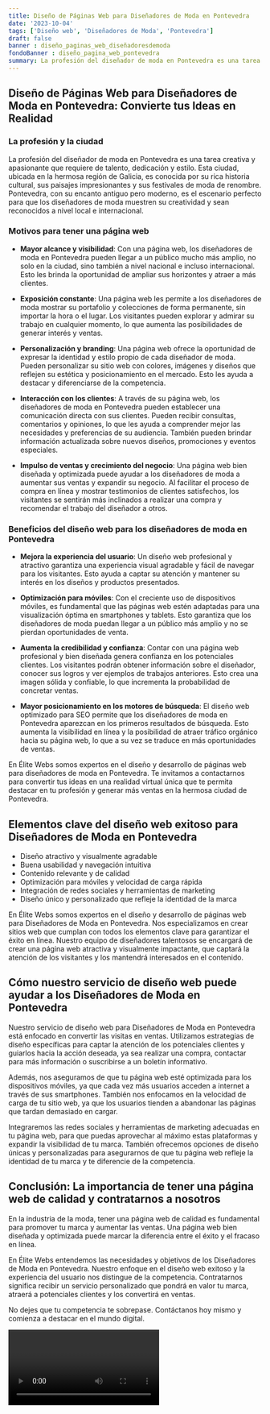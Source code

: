 ```yaml
---
title: Diseño de Páginas Web para Diseñadores de Moda en Pontevedra
date: '2023-10-04'
tags: ['Diseño web', 'Diseñadores de Moda', 'Pontevedra']
draft: false
banner : diseño_paginas_web_diseñadoresdemoda
fondoBanner : diseño_pagina_web_pontevedra
summary: La profesión del diseñador de moda en Pontevedra es una tarea creativa y apasionante que requiere de talento, dedicación y estilo. Esta ciudad, ubicada en la hermosa región de Galicia, es conocida por su rica historia cultural, sus paisajes impresionantes y sus festivales de moda de renombre. Pontevedra, con su encanto antiguo pero moderno, es el escenario perfecto para que los diseñadores de moda muestren su creatividad y sean reconocidos a nivel local e internacional.
---
```


## Diseño de Páginas Web para Diseñadores de Moda en Pontevedra: Convierte tus Ideas en Realidad

### La profesión y la ciudad

La profesión del diseñador de moda en Pontevedra es una tarea creativa y apasionante que requiere de talento, dedicación y estilo. Esta ciudad, ubicada en la hermosa región de Galicia, es conocida por su rica historia cultural, sus paisajes impresionantes y sus festivales de moda de renombre. Pontevedra, con su encanto antiguo pero moderno, es el escenario perfecto para que los diseñadores de moda muestren su creatividad y sean reconocidos a nivel local e internacional.

### Motivos para tener una página web

- **Mayor alcance y visibilidad**: Con una página web, los diseñadores de moda en Pontevedra pueden llegar a un público mucho más amplio, no solo en la ciudad, sino también a nivel nacional e incluso internacional. Esto les brinda la oportunidad de ampliar sus horizontes y atraer a más clientes.

- **Exposición constante**: Una página web les permite a los diseñadores de moda mostrar su portafolio y colecciones de forma permanente, sin importar la hora o el lugar. Los visitantes pueden explorar y admirar su trabajo en cualquier momento, lo que aumenta las posibilidades de generar interés y ventas.

- **Personalización y branding**: Una página web ofrece la oportunidad de expresar la identidad y estilo propio de cada diseñador de moda. Pueden personalizar su sitio web con colores, imágenes y diseños que reflejen su estética y posicionamiento en el mercado. Esto les ayuda a destacar y diferenciarse de la competencia.

- **Interacción con los clientes**: A través de su página web, los diseñadores de moda en Pontevedra pueden establecer una comunicación directa con sus clientes. Pueden recibir consultas, comentarios y opiniones, lo que les ayuda a comprender mejor las necesidades y preferencias de su audiencia. También pueden brindar información actualizada sobre nuevos diseños, promociones y eventos especiales.

- **Impulso de ventas y crecimiento del negocio**: Una página web bien diseñada y optimizada puede ayudar a los diseñadores de moda a aumentar sus ventas y expandir su negocio. Al facilitar el proceso de compra en línea y mostrar testimonios de clientes satisfechos, los visitantes se sentirán más inclinados a realizar una compra y recomendar el trabajo del diseñador a otros.

### Beneficios del diseño web para los diseñadores de moda en Pontevedra

- **Mejora la experiencia del usuario**: Un diseño web profesional y atractivo garantiza una experiencia visual agradable y fácil de navegar para los visitantes. Esto ayuda a captar su atención y mantener su interés en los diseños y productos presentados.

- **Optimización para móviles**: Con el creciente uso de dispositivos móviles, es fundamental que las páginas web estén adaptadas para una visualización óptima en smartphones y tablets. Esto garantiza que los diseñadores de moda puedan llegar a un público más amplio y no se pierdan oportunidades de venta.

- **Aumenta la credibilidad y confianza**: Contar con una página web profesional y bien diseñada genera confianza en los potenciales clientes. Los visitantes podrán obtener información sobre el diseñador, conocer sus logros y ver ejemplos de trabajos anteriores. Esto crea una imagen sólida y confiable, lo que incrementa la probabilidad de concretar ventas.

- **Mayor posicionamiento en los motores de búsqueda**: El diseño web optimizado para SEO permite que los diseñadores de moda en Pontevedra aparezcan en los primeros resultados de búsqueda. Esto aumenta la visibilidad en línea y la posibilidad de atraer tráfico orgánico hacia su página web, lo que a su vez se traduce en más oportunidades de ventas.

En Élite Webs somos expertos en el diseño y desarrollo de páginas web para diseñadores de moda en Pontevedra. Te invitamos a contactarnos para convertir tus ideas en una realidad virtual única que te permita destacar en tu profesión y generar más ventas en la hermosa ciudad de Pontevedra.

<GifSeo />

<Cta />

## Elementos clave del diseño web exitoso para Diseñadores de Moda en Pontevedra

- Diseño atractivo y visualmente agradable
- Buena usabilidad y navegación intuitiva
- Contenido relevante y de calidad
- Optimización para móviles y velocidad de carga rápida
- Integración de redes sociales y herramientas de marketing
- Diseño único y personalizado que refleje la identidad de la marca

En Élite Webs somos expertos en el diseño y desarrollo de páginas web para Diseñadores de Moda en Pontevedra. Nos especializamos en crear sitios web que cumplan con todos los elementos clave para garantizar el éxito en línea. Nuestro equipo de diseñadores talentosos se encargará de crear una página web atractiva y visualmente impactante, que captará la atención de los visitantes y los mantendrá interesados en el contenido.

## Cómo nuestro servicio de diseño web puede ayudar a los Diseñadores de Moda en Pontevedra

Nuestro servicio de diseño web para Diseñadores de Moda en Pontevedra está enfocado en convertir las visitas en ventas. Utilizamos estrategias de diseño específicas para captar la atención de los potenciales clientes y guiarlos hacia la acción deseada, ya sea realizar una compra, contactar para más información o suscribirse a un boletín informativo.

Además, nos aseguramos de que tu página web esté optimizada para los dispositivos móviles, ya que cada vez más usuarios acceden a internet a través de sus smartphones. También nos enfocamos en la velocidad de carga de tu sitio web, ya que los usuarios tienden a abandonar las páginas que tardan demasiado en cargar.

Integraremos las redes sociales y herramientas de marketing adecuadas en tu página web, para que puedas aprovechar al máximo estas plataformas y expandir la visibilidad de tu marca. También ofrecemos opciones de diseño únicas y personalizadas para asegurarnos de que tu página web refleje la identidad de tu marca y te diferencie de la competencia.

## Conclusión: La importancia de tener una página web de calidad y contratarnos a nosotros

En la industria de la moda, tener una página web de calidad es fundamental para promover tu marca y aumentar las ventas. Una página web bien diseñada y optimizada puede marcar la diferencia entre el éxito y el fracaso en línea.

En Élite Webs entendemos las necesidades y objetivos de los Diseñadores de Moda en Pontevedra. Nuestro enfoque en el diseño web exitoso y la experiencia del usuario nos distingue de la competencia. Contratarnos significa recibir un servicio personalizado que pondrá en valor tu marca, atraerá a potenciales clientes y los convertirá en ventas.

No dejes que tu competencia te sobrepase. Contáctanos hoy mismo y comienza a destacar en el mundo digital.

<Video />

<CtaBot job='Diseñadores de Moda' city='Pontevedra'/>

<Gmaps query='Pontevedra+españa+maps' />